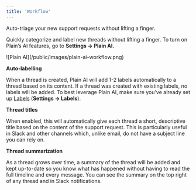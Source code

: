 ```yaml
---
title: 'Workflow'
---
```

Auto-triage your new support requests without lifting a finger.

Quickly categorize and label new threads without lifting a finger. To turn on Plain’s AI features, go to **Settings → Plain AI.**

<Frame>![Plain AI](/public/images/plain-ai-workflow.png)</Frame>

**Auto-labelling**

When a thread is created, Plain AI will add 1-2 labels automatically to a thread based on its content. If a thread was created with existing labels, no labels will be added. To best leverage Plain AI, make sure you’ve already set up [Labels](/labels) (**Settings → Labels**).

**Thread titles**

When enabled, this will automatically give each thread a short, descriptive title based on the content of the support request. This is particularly useful in Slack and other channels which, unlike email, do not have a subject line you can rely on.

**Thread summarization**

As a thread grows over time, a summary of the thread will be added and kept up-to-date so you know what has happened without having to read the full timeline and every message. You can see the summary on the top right of any thread and in Slack notifications.
